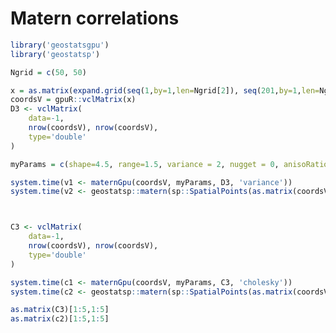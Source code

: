 <!--
%\VignetteEngine{knitr::knitr}
%\VignetteIndexEntry{Matern correlation}
-->

# Matern correlations


```r

library('geostatsgpu')
library('geostatsp')

Ngrid = c(50, 50)

x = as.matrix(expand.grid(seq(1,by=1,len=Ngrid[2]), seq(201,by=1,len=Ngrid[2])))
coordsV = gpuR::vclMatrix(x)
D3 <- vclMatrix(
    data=-1, 
    nrow(coordsV), nrow(coordsV),
    type='double'
)

myParams = c(shape=4.5, range=1.5, variance = 2, nugget = 0, anisoRatio = 2, anisoAngleRadians = pi/4)

system.time(v1 <- maternGpu(coordsV, myParams, D3, 'variance'))
system.time(v2 <- geostatsp::matern(sp::SpatialPoints(as.matrix(coordsV)), myParams))



C3 <- vclMatrix(
    data=-1, 
    nrow(coordsV), nrow(coordsV),
    type='double'
)

system.time(c1 <- maternGpu(coordsV, myParams, C3, 'cholesky'))
system.time(c2 <- geostatsp::matern(sp::SpatialPoints(as.matrix(coordsV)), myParams, type='cholesky'))

as.matrix(C3)[1:5,1:5]
as.matrix(c2)[1:5,1:5]

```
